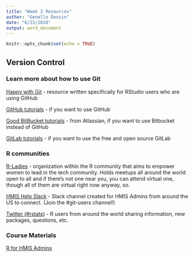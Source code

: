 ```yaml
---
title: "Week 3 Resources"
author: "Genelle Denzin"
date: "6/23/2020"
output: word_document
---
```


```r
knitr::opts_chunk$set(echo = TRUE)
```

## Version Control

### Learn more about how to use Git

[Happy with Git](https://happygitwithr.com/) - resource written specifically for RStudio users who are using GitHub

[GitHub tutorials](https://guides.github.com/) - if you want to use GitHub 

[Good BitBucket tutorials](https://www.atlassian.com/git/tutorials) - from Atlassian, if you want to use Bitbucket instead of GitHub

[GitLab tutorials](https://docs.gitlab.com/ee/gitlab-basics/) - if you want to use the free and open source GitLab

### R communities

[R-Ladies](https://rladies.org/) - organization within the R community that aims to empower women to lead in the tech community. Holds meetups all around the world open to all and if there’s not one near you, you can attend virtual one, though all of them are virtual right now anyway, so.

[HMIS Help Slack](https://join.slack.com/t/hmishelp/shared_invite/enQtNTEyMDA4MzA0MTYzLTlmNTUxMDYyYzFhNjI0M2E5NGZhODRjNWJlZjljM2MwMGI4NjQ0YzUyZTk2NGJjNDUxOWZlNWI2MDQ4MDUxNmM) - Slack channel created for HMIS Admins from around the US to connect. (Join the #git-users channel!)

[Twitter (#rstats)](https://twitter.com/hashtag/rstats?src=hashtag_click) - 
R users from around the world sharing information, new packages, questions, etc.

### Course Materials

[R for HMIS Admins](https://github.com/kiadso/rTraining) 


